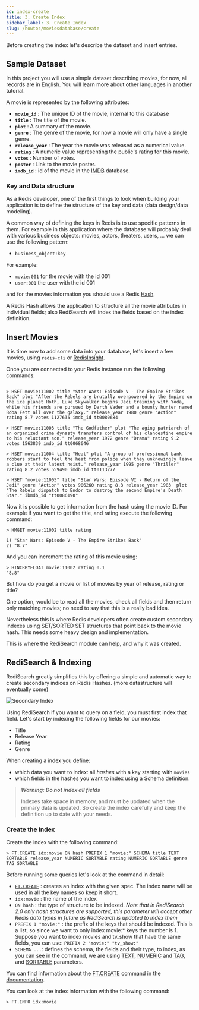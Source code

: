```yaml
---
id: index-create
title: 3. Create Index
sidebar_label: 3. Create Index
slug: /howtos/moviesdatabase/create
---
```


Before creating the index let's describe the dataset and insert entries.

## Sample Dataset

In this project you will use a simple dataset describing movies, for now, all records are in English. You will learn more about other languages in another tutorial.

A movie is represented by the following attributes:

- **`movie_id`** : The unique ID of the movie, internal to this database
- **`title`** : The title of the movie.
- **`plot`** : A summary of the movie.
- **`genre`** : The genre of the movie, for now a movie will only have a single genre.
- **`release_year`** : The year the movie was released as a numerical value.
- **`rating`** : A numeric value representing the public's rating for this movie.
- **`votes`** : Number of votes.
- **`poster`** : Link to the movie poster.
- **`imdb_id`** : id of the movie in the [IMDB](https://imdb.com) database.

### Key and Data structure

As a Redis developer, one of the first things to look when building your application is to define the structure of the key and data (data design/data modeling).

A common way of defining the keys in Redis is to use specific patterns in them. For example in this application where the database will probably deal with various business objects: movies, actors, theaters, users, ... we can use the following pattern:

- `business_object:key`

For example:

- `movie:001` for the movie with the id 001
- `user:001` the user with the id 001

and for the movies information you should use a Redis [Hash](https://redis.io/topics/data-types#hashes).

A Redis Hash allows the application to structure all the movie attributes in individual fields; also RediSearch will index the fields based on the index definition.

## Insert Movies

It is time now to add some data into your database, let's insert a few movies, using `redis-cli` or [RedisInsight](https://redis.com/redis-enterprise/redis-insight/).

Once you are connected to your Redis instance run the following commands:

```

> HSET movie:11002 title "Star Wars: Episode V - The Empire Strikes Back" plot "After the Rebels are brutally overpowered by the Empire on the ice planet Hoth, Luke Skywalker begins Jedi training with Yoda, while his friends are pursued by Darth Vader and a bounty hunter named Boba Fett all over the galaxy." release_year 1980 genre "Action" rating 8.7 votes 1127635 imdb_id tt0080684

> HSET movie:11003 title "The Godfather" plot "The aging patriarch of an organized crime dynasty transfers control of his clandestine empire to his reluctant son." release_year 1972 genre "Drama" rating 9.2 votes 1563839 imdb_id tt0068646

> HSET movie:11004 title "Heat" plot "A group of professional bank robbers start to feel the heat from police when they unknowingly leave a clue at their latest heist." release_year 1995 genre "Thriller" rating 8.2 votes 559490 imdb_id tt0113277

> HSET "movie:11005" title "Star Wars: Episode VI - Return of the Jedi" genre "Action" votes 906260 rating 8.3 release_year 1983  plot "The Rebels dispatch to Endor to destroy the second Empire's Death Star." ibmdb_id "tt0086190"

```

Now it is possible to get information from the hash using the movie ID. For example if you want to get the title, and rating execute the following command:

```
> HMGET movie:11002 title rating

1) "Star Wars: Episode V - The Empire Strikes Back"
2) "8.7"
```

And you can increment the rating of this movie using:

```
> HINCRBYFLOAT movie:11002 rating 0.1
"8.8"
```

But how do you get a movie or list of movies by year of release, rating or title?

One option, would be to read all the movies, check all fields and then return only matching movies; no need to say that this is a really bad idea.

Nevertheless this is where Redis developers often create custom secondary indexes using SET/SORTED SET structures that point back to the movie hash. This needs some heavy design and implementation.

This is where the RediSearch module can help, and why it was created.

## RediSearch & Indexing

RediSearch greatly simplifies this by offering a simple and automatic way to create secondary indices on Redis Hashes. (more datastructure will eventually come)

![Secondary Index](https://github.com/RediSearch/redisearch-getting-started/blob/master/docs/images/secondary-index.png?raw=true)

Using RediSearch if you want to query on a field, you must first index that field. Let's start by indexing the following fields for our movies:

- Title
- Release Year
- Rating
- Genre

When creating a index you define:

- which data you want to index: all _hashes_ with a key starting with `movies`
- which fields in the hashes you want to index using a Schema definition.

> **_Warning: Do not index all fields_**
>
> Indexes take space in memory, and must be updated when the primary data is updated. So create the index carefully and keep the definition up to date with your needs.

### Create the Index

Create the index with the following command:

```
> FT.CREATE idx:movie ON hash PREFIX 1 "movie:" SCHEMA title TEXT SORTABLE release_year NUMERIC SORTABLE rating NUMERIC SORTABLE genre TAG SORTABLE
```

Before running some queries let's look at the command in detail:

- [`FT.CREATE`](https://oss.redis.com/redisearch/master/Commands/#ftcreate) : creates an index with the given spec. The index name will be used in all the key names so keep it short.
- `idx:movie` : the name of the index
- `ON hash` : the type of structure to be indexed. _Note that in RediSearch 2.0 only hash structures are supported, this parameter will accept other Redis data types in future as RediSearch is updated to index them_
- `PREFIX 1 "movie:"` : the prefix of the keys that should be indexed. This is a list, so since we want to only index movie:\* keys the number is 1. Suppose you want to index movies and tv_show that have the same fields, you can use: `PREFIX 2 "movie:" "tv_show:"`
- `SCHEMA ...`: defines the schema, the fields and their type, to index, as you can see in the command, we are using [TEXT](https://oss.redis.com/redisearch/Query_Syntax/#a_few_query_examples), [NUMERIC](https://oss.redis.com/redisearch/Query_Syntax/#numeric_filters_in_query) and [TAG](https://oss.redis.com/redisearch/Query_Syntax/#tag_filters), and [SORTABLE](https://oss.redis.com/redisearch/Sorting/) parameters.

You can find information about the [FT.CREATE](https://oss.redis.com/redisearch/Commands/#ftcreate) command in the [documentation](https://oss.redis.com/redisearch/Commands/#ftcreate).

You can look at the index information with the following command:

```
> FT.INFO idx:movie
```

